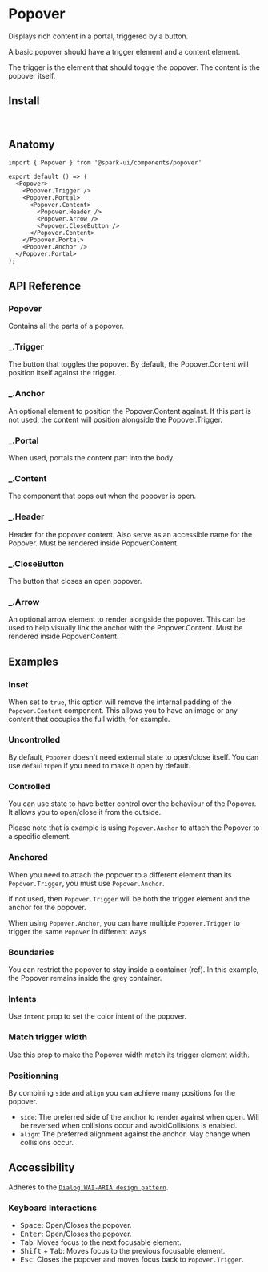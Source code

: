 


<Meta of={stories} />

# Popover

Displays rich content in a portal, triggered by a button.


A basic popover should have a trigger element and a content element.

The trigger is the element that should toggle the popover.
The content is the popover itself.

<Canvas of={stories.Default} />

## Install

```sh
npm install @spark-ui/components
```

## Anatomy

```tsx
import { Popover } from '@spark-ui/components/popover'

export default () => (
  <Popover>
    <Popover.Trigger />
    <Popover.Portal>
      <Popover.Content>
        <Popover.Header />
        <Popover.Arrow />
        <Popover.CloseButton />
      </Popover.Content>
    </Popover.Portal>
    <Popover.Anchor />
  </Popover.Portal>
);
```

## API Reference

### Popover

Contains all the parts of a popover.

<ArgTypes of={Popover} />


### _.Trigger

The button that toggles the popover. By default, the Popover.Content will position itself against the trigger.

<ArgTypes of={Popover.Trigger} />



### _.Anchor

An optional element to position the Popover.Content against. If this part is not used, the content will position alongside the Popover.Trigger.

<ArgTypes of={Popover.Anchor} />


### _.Portal

When used, portals the content part into the body.

<ArgTypes of={Popover.Portal} />


### _.Content

The component that pops out when the popover is open.

<ArgTypes of={Popover.Content} />


### _.Header

Header for the popover content. Also serve as an accessible name for the Popover. Must be rendered inside Popover.Content.

<ArgTypes of={Popover.Header} />


### _.CloseButton

The button that closes an open popover.

<ArgTypes of={Popover.CloseButton} />


### _.Arrow

An optional arrow element to render alongside the popover. This can be used to help visually link the anchor with the Popover.Content. Must be rendered inside Popover.Content.

<ArgTypes of={Popover.Arrow} />



## Examples

### Inset

When set to `true`, this option will remove the internal padding of the `Popover.Content` component. This allows you to have an image or any content that occupies the full width, for example.

<Canvas of={stories.Inset} />

### Uncontrolled

By default, `Popover` doesn't need external state to open/close itself.
You can use `defaultOpen` if you need to make it open by default.

<Canvas of={stories.Uncontrolled} />

### Controlled

You can use state to have better control over the behaviour of the Popover.
It allows you to open/close it from the outside.

Please note that is example is using `Popover.Anchor` to attach the Popover to a specific element.

<Canvas of={stories.Controlled} />

### Anchored

When you need to attach the popover to a different element than its `Popover.Trigger`, you must use `Popover.Anchor`.

If not used, then `Popover.Trigger` will be both the trigger element and the anchor for the popover.

When using `Popover.Anchor`, you can have multiple `Popover.Trigger` to trigger the same `Popover` in different ways

<Canvas of={stories.Anchored} />

### Boundaries

You can restrict the popover to stay inside a container (ref).
In this example, the Popover remains inside the grey container.

<Canvas of={stories.Boundaries} />

### Intents

Use `intent` prop to set the color intent of the popover.

<Canvas of={stories.Intents} />

### Match trigger width

Use this prop to make the Popover width match its trigger element width.

<Canvas of={stories.MatchTriggerWidth} />

### Positionning

By combining `side` and `align` you can achieve many positions for the popover.

- `side`: The preferred side of the anchor to render against when open. Will be reversed when collisions occur and avoidCollisions is enabled.
- `align`: The preferred alignment against the anchor. May change when collisions occur.

<Canvas of={stories.Positionning} />

## Accessibility

<A11yReport of="popover" />

Adheres to the [`Dialog WAI-ARIA design pattern`](https://www.w3.org/WAI/ARIA/apg/patterns/dialog-modal).

### Keyboard Interactions

- <Kbd>Space</Kbd>: Open/Closes the popover.
- <Kbd>Enter</Kbd>: Open/Closes the popover.
- <Kbd>Tab</Kbd>: Moves focus to the next focusable element.
- <Kbd>Shift</Kbd> + <Kbd>Tab</Kbd>: Moves focus to the previous focusable element.
- <Kbd>Esc</Kbd>: Closes the popover and moves focus back to `Popover.Trigger`.
